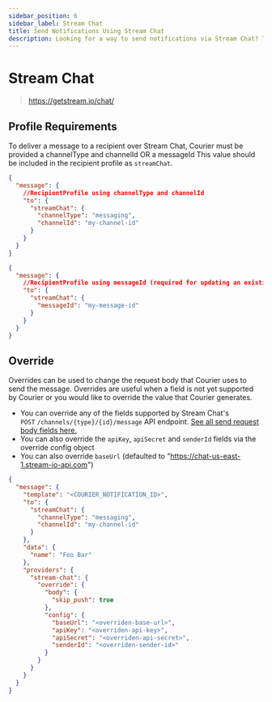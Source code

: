 ```yaml
---
sidebar_position: 6
sidebar_label: Stream Chat
title: Send Notifications Using Stream Chat
description: Looking for a way to send notifications via Stream Chat? This step-by-step tutorial will show you how to integrate Stream Chat API's API the easy way.
---
```


# Stream Chat

> https://getstream.io/chat/

## Profile Requirements

To deliver a message to a recipient over Stream Chat, Courier must be provided a channelType and channelId OR a messageId
This value should be included in the recipient profile as `streamChat`.

```json title=JSON
{
  "message": {
    //RecipientProfile using channelType and channelId
    "to": {
      "streamChat": {
        "channelType": "messaging",
        "channelId": "my-channel-id"
      }
    }
  }
}
```

```json title=JSON
{
  "message": {
    //RecipientProfile using messageId (required for updating an existing message)
    "to": {
      "streamChat": {
        "messageId": "my-message-id"
      }
    }
  }
}
```

## Override

Overrides can be used to change the request body that Courier uses to send the message. Overrides are useful when a field is not yet supported by Courier or you would like to override the value that Courier generates.

- You can override any of the fields supported by Stream Chat's `POST`&nbsp;`/channels/{type}/{id}/message` API endpoint. 
[See all send request body fields here.](https://getstream.io/chat/docs/other-rest/message_format/) 
- You can also override the `apiKey`, `apiSecret` and `senderId` fields via the override config object
- You can also override `baseUrl` (defaulted to "https://chat-us-east-1.stream-io-api.com")

```json title=JSON
{
  "message": {
    "template": "<COURIER_NOTIFICATION_ID>",
    "to": {
      "streamChat": {
        "channelType": "messaging",
        "channelId": "my-channel-id"
      }
    },
    "data": {
      "name": "Foo Bar"
    },
    "providers": {
      "stream-chat": {
        "override": {
          "body": {
            "skip_push": true
          },
          "config": {
            "baseUrl": "<overriden-base-url>",
            "apiKey": "<overriden-api-key>",
            "apiSecret": "<overriden-api-secret>",
            "senderId": "<overriden-sender-id>"
          }
        }
      }
    }
  }
}
```

